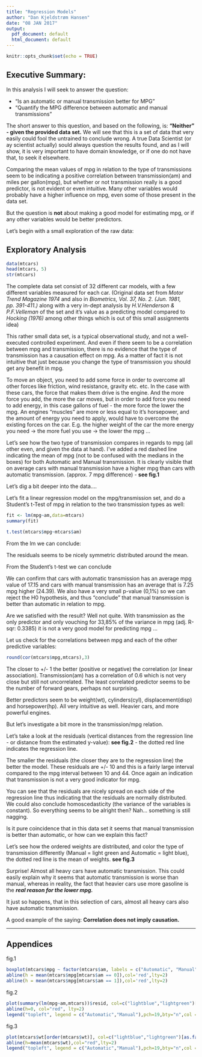 ```yaml
---
title: "Regression Models"
author: "Dan Kjeldstrøm Hansen"
date: "08 JAN 2017"
output:
  pdf_document: default
  html_document: default
---
```


```r
knitr::opts_chunk$set(echo = TRUE)
```

## Executive Summary:
In this analysis I will seek to answer the question:

* “Is an automatic or manual transmission better for MPG”
* "Quantify the MPG difference between automatic and manual transmissions" 

The short answer to this question, and based on the following, is: **"Neither" - given the provided data set.** We will see that this is a set of data that very easily could fool the untrained to conclude wrong. A true Data Scientist (or ay scientist actually) sould always question the results found, and as I will show, it is very important to have domain knowledge, or if one do not have that, to seek it elsewhere.

Comparing the mean values of mpg in relation to the type of transmissions seem to be indicating a positive correlation between transmission(am) and miles per gallon(mpg), but whether or not transmission really is a good predictor, is not evident or even intuitive. Many other variables would probably have a higher influence on mpg, even some of those present in the data set.

But the question is **not** about making a good model for estimating mpg, or if any other variables would be better predictors.

Let's begin with a small exploration of the raw data:

## Exploratory Analysis

```r
data(mtcars)
head(mtcars, 5)
str(mtcars)
```
The complete data set consist of 32 different car models, with a few different variables measured for each car. (Original data set from *Motor Trend Magazine 1974* and also in *Biometrics, Vol. 37, No. 2. (Jun. 1981, pp. 391-411.)* along with a very in-dept analysis by *H.V.Henderson & P.F.Velleman* of the set and it's value as a predicting model compared to *Hocking (1976)* among other things which is out of this small assignments idea)

This rather small data set, is a typical observational study, and not a well-executed controlled experiment. And even if there seem to be a correlation between mpg and transmission, there is no evidence that the type of transmission has a causation effect on mpg. As a matter of fact it is not intuitive that just because you change the type of transmission you should get any benefit in mpg. 

To move an object, you need to add some force in order to overcome all other forces like friction, wind resistance, gravity etc. etc. In the case with these cars, the force that makes them drive is the engine. And the more force you add, the more the car moves, but in order to add force you need to add energy, in this case gallons of fuel - the more force the lower the mpg. An engines "muscles" are more or less equal to it's horsepower, and the amount of energy you need to apply, would have to overcome the existing forces on the car. E.g. the higher weight of the car the more energy you need -> the more fuel you use -> the lower the mpg ...

Let's see how the two type of transmission compares in regards to mpg (all other even, and given the data at hand). I've added a red dashed line indicating the mean of mpg (not to be confused with the medians in the boxes) for both Automatic and Manual transmission. It is clearly visible that on average cars with manual transmission have a higher mpg than cars with automatic transmission. (approx. 7 mpg difference) - **see fig.1**

Let's dig a bit deeper into the data....

Let's fit a linear regression model on the mpg/transmission set, and do a Student's t-Test of mpg in relation to the two transmission types as well:
```r
fit <- lm(mpg~am,data=mtcars)
summary(fit)
```

```r
t.test(mtcars$mpg~mtcars$am)
```
From the lm we can conclude:

The residuals seems to be nicely symmetric distributed around the mean.


From the Student's t-test we can conclude

We can confirm that cars with automatic transmission has an average mpg value of 17.15 and cars with manual transmission has an average that is 7.25 mpg higher (24.39). We also have a very small p-value (0,1%) so we can reject the H0 hypothesis, and thus "conclude" that manual transmission is better than automatic in relation to mpg.

Are we satisfied with the result? Well not quite. With transmission as the only predictor and only vouching for 33,85% of the variance in mpg (adj. R-sqr: 0.3385) it is not a very good model for predicting mpg ... 

Let us check for the correlations between mpg and each of the other predictive variables:
```r
round(cor(mtcars$mpg,mtcars),3)
```
The closer to +/- 1 the better (positive or negative) the correlation (or linear association). Transmission(am) has a correlation of 0.6 which is not very close but still not uncorrelated. The least correlated predictor seems to be the number of forward gears, perhaps not surprising. 

Better predictors seem to be weight(wt), cylinders(cyl), displacement(disp) and horsepower(hp). All very intuitive as well. Heavier cars, and more powerful engines.

But let's investigate a bit more in the transmission/mpg relation.

Let's take a look at the residuals (vertical distances from the regression line - or distance from the estimated y-value): **see fig.2** - the dotted red line indicates the regression line.

The smaller the residuals (the closer they are to the regression line) the better the model. These residuals are +/- 10 and this is a fairly large interval compared to the mpg interval between 10 and 44. Once again an indication that transmission is not a very good indicator for mpg.

You can see that the residuals are nicely spread on each side of the regression line thus indicating that the residuals are normally distributed. We could also conclude homoscedasticity (the variance of the variables is constant). So everything seems to be alright then? Nah... something is still nagging.

Is it pure coincidence that in this data set it seems that manual transmission is better than automatic, or how can we explain this fact?

Let's see how the ordered weights are distributed, and color the type of transmission differently (Manual = light green and Automatic = light blue), the dotted red line is the mean of weights. **see fig.3**

Surprise! Almost all heavy cars have automatic transmission. This could easily explain why it seems that automatic transmission is worse than manual, whereas in reality, the fact that heavier cars use more gasoline is the ***real reason for the lower mpg.*** 

It just so happens, that in this selection of cars, almost all heavy cars also have automatic transmission. 

A good example of the saying: **Correlation does not imply causation.**


***

## Appendices

fig.1
```r
boxplot(mtcars$mpg ~ factor(mtcars$am, labels = c("Automatic", "Manual")),col=c('lightgreen','lightblue'),xlab='transmission', ylab='mpg')
abline(h = mean(mtcars$mpg[mtcars$am == 0]),col='red',lty=2)
abline(h = mean(mtcars$mpg[mtcars$am == 1]),col='red',lty=2)
```


fig.2
```r
plot(summary(lm(mpg~am,mtcars))$resid, col=c("lightblue","lightgreen")[as.factor(mtcars$am)],pch=19,xlab="car#", ylab = "residuals",main = "Residuals for mpg by am per car")
abline(h=0, col="red", lty=2)
legend("topleft", legend = c("Automatic","Manual"),pch=19,bty="n",col = c("lightblue","lightgreen"),cex = 0.75)
```


fig.3
```r
plot(mtcars$wt[order(mtcars$wt)], col=c("lightblue","lightgreen")[as.factor(mtcars$am[order(mtcars$wt)])],pch=19,xlab = "cars", ylab = "weight",main = "Ordered Weight / car")
abline(h=mean(mtcars$wt),col="red",lty=2)
legend("topleft", legend = c("Automatic","Manual"),pch=19,bty="n",col = c("lightblue","lightgreen"),cex = 0.75)
```

